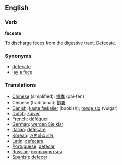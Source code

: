 ==English==

===Verb===
'''feceate'''

To discharge [[feces]] from the digestive tract.  Defecate.

===Synonyms===

*[[defecate]]
*[[lay a fece]]

===Translations===
* [[Chinese]] (simplified): [[排粪]] (pai-fen)
* Chinese (traditional): [[排糞]] 
* [[Danish]]: [[kaste fækalier]] (bookish); [[møge sig]] (vulgar)
* [[Dutch]]: [[zuiver]]
* [[French]]: [[déféquer]]
* [[German]]: [[werden Sie klar]]
* [[Italian]]: [[defecare]]
* [[Korean]]: [[배변하십시요]]
* [[Latin]]: [[defecare]]
* [[Portuguese]]: [[defecar]]
* [[Russian]]: [[испражняться]]
* [[Spanish]]: [[defecar]]